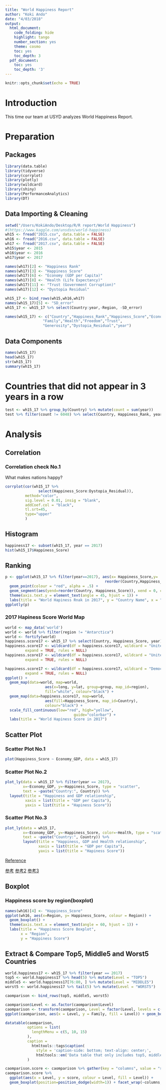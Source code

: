 ```yaml
---
title: "World Happiness Report"
author: "Koki Ando"
date: "4/03/2018"
output:
  html_document:
    code_folding: hide
    highlight: tango
    number_section: yes
    theme: cosmo
    toc: yes
    toc_depth: 3
  pdf_document:
    toc: yes
    toc_depth: '3'
---
```


```r
knitr::opts_chunk$set(echo = TRUE)
```
# Introduction
This time our team at USYD analyzes World Happiness Report.

# Preparation
## Packages
```r
library(data.table)
library(tidyverse)
library(corrplot)
library(plotly)
library(wildcard)
library(shiny)
library(PerformanceAnalytics)
library(DT)
```

## Data Importing & Cleaning
```r
setwd("/Users/KokiAndo/Desktop/R/R report/World Happiness")
#(https://www.kaggle.com/unsdsn/world-happiness)
wh15 <- fread("2015.csv", data.table = FALSE)
wh16 <- fread("2016.csv", data.table = FALSE)
wh17 <- fread("2017.csv", data.table = FALSE)
wh15$year <- 2015
wh16$year <- 2016
wh17$year <- 2017

names(wh17)[2] <- "Happiness Rank"
names(wh17)[3] <- "Happiness Score"
names(wh17)[6] <- "Economy (GDP per Capita)"
names(wh17)[8] <- "Health (Life Expectancy)"
names(wh17)[11] <- "Trust (Government Corruption)"
names(wh17)[12] <- "Dystopia Residual"

wh15_17 <- bind_rows(wh15,wh16,wh17)
names(wh15_17)[5] <- "SD_error"
wh15_17 <- wh15_17 %>% select(Country:year,-Region, -SD_error)

names(wh15_17) <- c("Country","Happiness_Rank","Happiness_Score","Economy_GDP",
                 "Family","Health","Freedom","Trust",
                 "Generosity","Dystopia_Residual","year")
```

## Data Components
```r
names(wh15_17)
head(wh15_17)
str(wh15_17)
summary(wh15_17)
```


# Countries that did not appear in 3 years in a row
```r
test <- wh15_17 %>% group_by(Country) %>% mutate(count = sum(year))
test %>% filter(count != 6048) %>% select(Country, Happiness_Rank, year) %>% arrange(Country)
```


# Analysis
## Correlation
### Correlation check No.1
What makes nations happy?
```r
corrplot(cor(wh15_17 %>% 
               select(Happiness_Score:Dystopia_Residual)), 
         method="color",  
         sig.level = 0.01, insig = "blank",
         addCoef.col = "black", 
         tl.srt=45, 
         type="upper"
         )
```



## Histogram
```r
happiness17 <- subset(wh15_17, year == 2017)
hist(wh15_17$Happiness_Score)
```

## Ranking
```r
p <- ggplot(wh15_17 %>% filter(year==2017), aes(x= Happiness_Score,y= 
                                             reorder(Country,Happiness_Score))) + 
  geom_point(colour = "red", alpha = .5) + 
  geom_segment(aes(yend=reorder(Country, Happiness_Score)), xend = 0, colour="pink", alpha = .5) + 
  theme(axis.text.y = element_text(angle = 45, hjust = 1)) + 
  labs(title = "World Hapiness Rnak in 2017", y = "Country Name", x = "Hapiness Score")
ggplotly(p)
```

### 2017 Hapiness Score World Map
```r
world <- map_data('world')
world <- world %>% filter(region != "Antarctica")
world <- fortify(world)
happiness.score17 <- wh15_17 %>% select(Country, Happiness_Score, year) %>% filter(year == 2017)
happiness.score17 <- wildcard(df = happiness.score17, wildcard = "United States", values = "USA",
         expand = TRUE, rules = NULL)
happiness.score17 <- wildcard(df = happiness.score17, wildcard = "United Kingdom", values = "UK",
         expand = TRUE, rules = NULL)

happiness.score17 <- wildcard(df = happiness.score17, wildcard = "Democratic Republic of the Congo", values = "Congo (Kinshasa)",
         expand = TRUE, rules = NULL)
ggplot() + 
  geom_map(data=world, map=world,
                  aes(x=long, y=lat, group=group, map_id=region),
                  fill="white", colour="black") + 
  geom_map(data=happiness.score17, map=world,
                  aes(fill=Happiness_Score, map_id=Country),
                  colour="black") + 
  scale_fill_continuous(low="red", high="yellow",
                               guide="colorbar") + 
  labs(title = "World Hapiness Score in 2017")
```


## Scatter Plot
### Scatter Plot No.1
```r
plot(Happiness_Score ~ Economy_GDP, data = wh15_17)
```


### Scatter Plot No.2
```r
plot_ly(data = wh15_17 %>% filter(year == 2017), 
        x=~Economy_GDP, y=~Happiness_Score, type = "scatter",
        text = ~paste("Country:", Country)) %>% 
  layout(title = "Happiness and GDP relationship", 
         xaxis = list(title = "GDP per Capita"),
         yaxis = list(title = "Hapiness Score"))
```
### Scatter Plot No.3

```r
plot_ly(data = wh15_17, 
        x=~Economy_GDP, y=~Happiness_Score, color=~Health, type = "scatter",
        text = ~paste("Country:", Country)) %>% 
        layout(title = "Happiness, GDP and Health relationship", 
               xaxis = list(title = "GDP per Capita"),
               yaxis = list(title = "Hapiness Score"))
```


[Reference](https://stackoverflow.com/questions/30706124/ploting-the-world-map-in-r)


[参考](http://gg-hogehoge.hatenablog.com/entry/2013/09/23/212746)
[参考2](http://www.statsoft.org/wp-content/uploads/2016/09/Lecture6_HKMapVis.html)
[参考3](https://www.kaggle.com/swl554/visualizing-happiness-around-the-globe)





## Boxplot
### Happiness score by region(boxplot)
```r
names(wh16)[4] <- "Happiness_Score"
ggplot(wh16, aes(x=Region, y= Happiness_Score, colour = Region)) + 
  geom_boxplot() + 
  theme(axis.text.x = element_text(angle = 60, hjust = 1)) + 
  labs(title = "Happiness Score Boxplot",
       x = "Region",
       y = "Happiness Score")
```

## Extract & Compare Top5, Middle5 and Worst5 Countries
```r
world.happiness17 <- wh15_17 %>% filter(year == 2017)
top5 <- world.happiness17 %>% head(5) %>% mutate(Level = "TOP5")
middle5 <- world.happiness17[76:80, ] %>% mutate(Level = "MIDDLE5")
worst5 <- world.happiness17 %>% tail(5) %>% mutate(Level = "WORST5")

caomparison <- bind_rows(top5, middle5, worst5)

caomparison$Level <- as.factor(caomparison$Level)
caomparison <- transform(caomparison, Level = factor(Level, levels = c("TOP5", "MIDDLE5", "WORST5" )))
ggplot(caomparison, aes(x = Level, y = Family, fill = Level)) + geom_boxplot()
```

```r
datatable(caomparison,
          options = list(
            lengthMenu = c(5, 10, 15)
          ),
          caption = 
            htmltools::tags$caption(
              style = 'caption-side: bottom; text-align: center;', 
              htmltools::em('Data table that only includes top5, middle5 and worst5 countries'))
          )
```

```R
caomparison.score <- caomparison %>% gather(key = "columns", value = "score", Happiness_Score:Dystopia_Residual)
caomparison.score %>% 
  ggplot(aes(x = Level, y = score, colour = Level, fill = Level)) + 
  geom_boxplot(position=position_dodge(width=1)) + facet_wrap(~columns, scales = "free")
```

